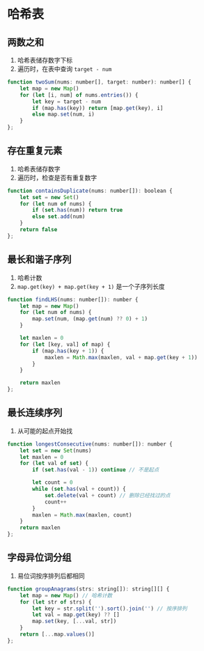 # 哈希表
## 两数之和
1. 哈希表储存数字下标
2. 遍历时，在表中查询 `target - num`
```js
function twoSum(nums: number[], target: number): number[] {
    let map = new Map()
    for (let [i, num] of nums.entries()) {
        let key = target - num
        if (map.has(key)) return [map.get(key), i]
        else map.set(num, i)
    }
};
```
## 存在重复元素
1. 哈希表储存数字
2. 遍历时，检查是否有重复数字
```js
function containsDuplicate(nums: number[]): boolean {
    let set = new Set()
    for (let num of nums) {
        if (set.has(num)) return true
        else set.add(num)
    }
    return false
};
```
## 最长和谐子序列
1. 哈希计数
2. `map.get(key) + map.get(key + 1)` 是一个子序列长度
```js
function findLHS(nums: number[]): number {
    let map = new Map()
    for (let num of nums) {
        map.set(num, (map.get(num) ?? 0) + 1)
    }

    let maxlen = 0
    for (let [key, val] of map) {
        if (map.has(key + 1)) {
            maxlen = Math.max(maxlen, val + map.get(key + 1))
        }
    }

    return maxlen
};
```
## 最长连续序列
1. 从可能的起点开始找
```js
function longestConsecutive(nums: number[]): number {
    let set = new Set(nums)
    let maxlen = 0
    for (let val of set) {
        if (set.has(val - 1)) continue // 不是起点

        let count = 0
        while (set.has(val + count)) {
            set.delete(val + count) // 删除已经找过的点
            count++
        }
        maxlen = Math.max(maxlen, count)
    }
    return maxlen
};
```
## 字母异位词分组
1. 易位词按序排列后都相同
```js
function groupAnagrams(strs: string[]): string[][] {
    let map = new Map() // 哈希计数
    for (let str of strs) {
        let key = str.split('').sort().join('') // 按序排列
        let val = map.get(key) ?? []
        map.set(key, [...val, str])
    }
    return [...map.values()]
};
```